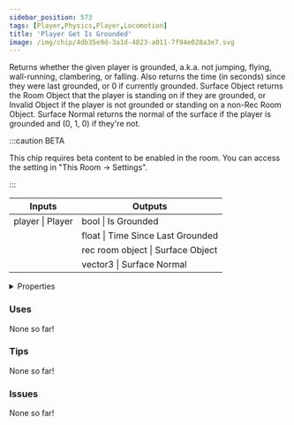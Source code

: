 ```yaml
---
sidebar_position: 573
tags: [Player,Physics,Player,Locomotion]
title: 'Player Get Is Grounded'
image: /img/chip/4db35e9d-3a1d-4823-a011-7f94e028a3e7.svg
---
```


Returns whether the given player is grounded, a.k.a. not jumping, flying, wall-running, clambering, or falling. Also returns the time (in seconds) since they were last grounded, or 0 if currently grounded. Surface Object returns the Room Object that the player is standing on if they are grounded, or Invalid Object if the player is not grounded or standing on a non-Rec Room Object. Surface Normal returns the normal of the surface if the player is grounded and (0, 1, 0) if they're not.

:::caution BETA

This chip requires beta content to be enabled in the room. You can access the setting in "This Room -> Settings".

:::

<IChip uuid="4db35e9d-3a1d-4823-a011-7f94e028a3e7"/>

<table><thead><tr><th>Inputs</th><th>Outputs</th></tr></thead><tbody><tr><td>player | Player</td><td>bool | Is Grounded</td></tr><tr><td /><td>float | Time Since Last Grounded</td></tr><tr><td /><td>rec room object | Surface Object</td></tr><tr><td /><td>vector3 | Surface Normal</td></tr></tbody></table>

<details>
  <summary>Properties</summary>
  <div>
    <div>
    <table>
      <tbody>
        <tr>
          <td>Is beta required?</td>
          <td>Yes</td>
        </tr>
        <tr>
          <td>Is chip a trolling risk?</td>
          <td>No</td>
        </tr>
        <tr>
          <td>Is chip a role assignment risk?</td>
          <td>No</td>
        </tr>
        <tr>
          <td>Chip UUID</td>
          <td>4db35e9d-3a1d-4823-a011-7f94e028a3e7</td>
        </tr>
        <tr>
          <td>Room availability</td>
          <td>Available everywhere</td>
        </tr>
      </tbody>
    </table>
    </div>
  </div>
</details>

### Uses

None so far!

### Tips

None so far!

### Issues

None so far!